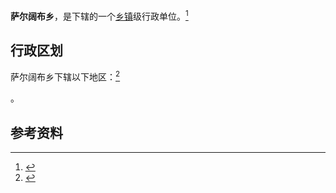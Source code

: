{{中国乡级行政区|65/40/26/203/000}}

'''萨尔阔布乡'''，是{{PRC admin/fullname|65/40/26/203/000|3}}下辖的一个[[乡镇|乡镇]]级行政单位。<ref>{{PRC admin/ref sgc|{{PRC admin/parent|65/40/26/203/000}}}}</ref>

== 行政区划 ==

萨尔阔布乡下辖以下地区：<ref>{{PRC admin/ref sgc|65/40/26/203/000}}</ref>

{{PRC admin/children|65/40/26/203/000}}。

== 参考资料 ==

{{reflist}}

{{行政区划小作品}}
{{PRC admin/navcat|65/40/26/203/000}}
